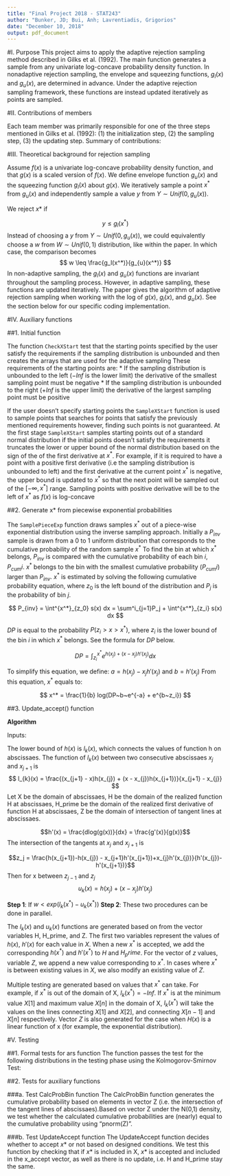 ```yaml
---
title: "Final Project 2018 - STAT243"
author: "Bunker, JD; Bui, Anh; Lavrentiadis, Grigorios"
date: "December 10, 2018"
output: pdf_document
---
```


#I. Purpose 
This project aims to apply the adaptive rejection sampling method described in Gilks et al. (1992). The main function \textit{ars()} generates a sample from any univariate log-concave probability density function. In nonadaptive rejection sampling, the envelope and squeezing functions, $g_l(x)$ and $g_u(x)$, are determined in advance. Under the adaptive rejection sampling framework, these functions are instead updated iteratively as points are sampled.

#II. Contributions of members

Each team member was primarily responsible for one of the three steps mentioned in Gilks et al. (1992): (1) the initialization step, (2) the sampling step, (3) the updating step. Summary of contributions:
\begin{itemize}

\item Bunker, JD: Primarily responsible for the initialization step, which sets the starting abscissae. In the main \textit{ars()} function, the user can provide these points. Otherwise, the starting points are automatically selected. Other contributions include improving the computational efficiency of the \textit{Update\_accept()} function, testing the log-concavity of the given function, editing the report, and writing the documentation.

\item Bui, Anh: Primarily responsible for the updating step, which decides whether $x^*$ is accepted or rejected in the final sample. In addition, the envelope and squeezing functions are updated accordingly.  Other contributions include writing the report and implementing the formal testing.

\item Lavrentiadis, Grigorios: Primarily responsible for the sampling step, which generates the value $x^*$ from a piecewise exponential distribution, $s_k(x)$. Other contributions include assembling the auxiliary functions into the comprehensive \textit{ars()} function, and miscellaneous code optimization.

\end{itemize}

#III.  Theoretical background for rejection sampling

Assume $f(x)$ is a univariate log-concave probability density function, and that $g(x)$ is a scaled version of $f(x)$. We define envelope function $g_{u}(x)$ and the squeezing function $g_{l}(x)$ about $g(x)$. We iteratively sample a point $x^*$ from $g_u(x)$ and independently sample a value $y$ from $Y \sim Unif(0,g_{u}(x))$.

We reject $x*$ if 

$$
y \leq g_l(x^*) 
$$
Instead of choosing a $y$ from $Y \sim Unif(0,g_{u}(x))$, we could equivalently choose a $w$ from $W \sim Unif(0,1)$ distribution, like within the paper. In which case, the comparison becomes
$$
w \leq \frac{g_l(x^*)}{g_{u}(x^*)}
$$
In non-adaptive sampling, the $g_l(x)$ and $g_u(x)$ functions are invariant throughout the sampling process. However, in adaptive sampling, these functions are updated iteratively. The paper gives the algorithm of adaptive rejection sampling when working with the log of $g(x)$, $g_l(x)$, and $g_{u}(x)$. See the \textit{Auxiliary functions} section below for our specific coding implementation.

#IV. Auxiliary functions

##1. Initial function

The function `CheckXStart` test that the starting points specified by the user satisfy the requirements if the sampling distribution is unbounded and then creates the arrays that are used for the adaptive sampling
These requirements of the starting points are: 
* If the sampling distribution is unbounded to the left ($-Inf$ is the lower limit) the derivative of the smallest sampling point must be negative
* If the sampling distribution is unbounded to the right ($+Inf$ is the upper limit) the derivative of the largest sampling point must be positive

If the user doesn't specify starting points the `SampleXStart` function is used to sample points that searches for points that satisfy the previously mentioned requirements however, finding such points is not guaranteed. 
At the first stage `SampleXStart` samples starting points out of a standard normal distribution if the initial points doesn't satisfy the requirements it truncates the lower or upper bound of the normal distribution based on the sign of the of the first derivative at $x^*$.
For example, if it is required to have a point with a positive first derivative (i.e the sampling distribution is unbounded to left) and the first derivative at the current point $x^*$ is negative, the upper bound is updated to $x^*$ so that the next point will be sampled out of the $[- \infty ,x^*]$ range. 
Sampling points with positive derivative will be to the left of $x^*$ as $f(x)$ is log-concave

##2. Generate x* from piecewise exponential probabilities

The `SamplePieceExp` function draws samples $x^*$ out of a piece-wise exponential distribution using the inverse sampling approach. 
Initially a $P_{inv}$ sample is drawn from a $0$ to $1$ uniform distribution that corresponds to the cumulative probability of the random sample $x^*$
To find the bin at which $x^*$ belongs, $P_{inv}$ is compared with the cumulative probability of each bin $i$, $P_{cum}i$. 
$x^*$ belongs to the bin with the smallest cumulative probability ($P_{cum}i$) larger than $P_{inv}$.
$x^*$ is estimated by solving the following cumulative probability equation, where $z_0$ is the left bound of the distribution and $P_j$ is the probability of bin $j$.


$$
P_{inv} = \int^{x^*}_{z_0} s(x) dx = \sum^i_{j=1}P_j + \int^{x^*}_{z_i} s(x) dx
$$

$DP$ is equal to the probability $P(z_i > x > x^*)$, where $z_i$ is the lower bound of the bin $i$ in which $x^*$ belongs. See the formula for $DP$ below.

$$
DP = \int^{x^*}_{z_i} e^{h(x_j) + (x-x_j) h'(x_j)} dx 
$$

To simplify this equation, we define: $a = h(x_j)-x_j h'(x_j)$ and $b = h'(x_j)$
From this equation, $x^*$ equals to:

$$
x^* = \frac{1}{b} log(DP~b~e^{-a} +  e^{b~z_i})
$$

##3. Update_accept() function

**Algorithm**

Inputs: 
\begin{itemize}
  \item $w \sim Unif(0,1))$
  \item $l_{k}(x^{*}) = log(g_{l}(x^{*}))$
  \item $u_{k}(x^{*}) = log(g_{u}(x^{*}))$
  \item $h(x^{*}) = log(g(x^{*}))$
  \item $s_{k}(x) = \frac{\exp u_{k}(x) }{\int_{D} \exp u_{k}(x') dx'} = \frac{g_{u}(x)} {\int_{D} g_{u}(x')dx'}$ 
\end{itemize}

The lower bound of $h(x)$ is $l_{k}(x)$, which connects the values of function h on abscissaes.
The function of $l_{k}(x)$ between two consecutive abscissaes $x_{j}$ and $x_{j+1}$ is
$$
l_{k}(x) = \frac{(x_{j+1} - x)h(x_{j}) + (x - x_{j})h(x_{j+1})}{x_{j+1} - x_{j}}
$$ 
Let X be the domain of abscissaes, H be the domain of the realized function H at abscissaes, H_prime be the domain of the realized first derivative of function H at abscissaes, Z be the domain of intersection of tangent lines at abscissaes.

$$h'(x) = \frac{dlog(g(x))}{dx} = \frac{g'(x)}{g(x)}$$
The intersection of the tangents at $x_{j}$ and $x_{j+1}$ is

$$z_j = \frac{h(x_{j+1})-h(x_{j}) - x_{j+1}h'(x_{j+1})+x_{j}h'(x_{j})}{h'(x_{j})-h'(x_{j+1})}$$
Then for x between $z_{j-1}$ and $z_{j}$
$$
u_{k}(x) = h(x_{j}) + (x-x_{j})h'(x_{j})
$$

**Step 1**:
If $w < exp(l_{k}(x^{*}) - u_{k}(x^{*}))$ 
\begin{itemize}
  \item Accept $x^{*}$ when the condition is satisfied. Draw another $x^{*}$ from $s_{k}(x)$
  \item Reject $x^{*}$ when the condition is not satisfied.
\end{itemize}

**Step 2**: These two procedures can be done in parallel. 
\begin{itemize}
\item Evaluate $h(x^{*}), h'(x^{*})$. Update $l_{k}(x), u_{k}(x), s_{k}(x)$. $X$ includes $x^{*}$ as an element. 
\item Accept $x^{*}$ if $w < exp(h(x^{*}) - u_{k}(x^{*}))$. Otherwise, reject.
\end{itemize}

The $l_{k}(x)$ and $u_{k}(x)$ functions are generated based on from the vector variables H, H_prime, and Z. The first two variables represent the values of $h(x)$, $h'(x)$ for each value in $X$. When a new $x^*$ is accepted, we add the corresponding $h(x^*)$ and $h'(x^*)$ to $H$ and $H_prime$. For the vector of $z$ values, variable $Z$, we append a new value corresponding to $x^*$. In cases where $x^*$ is between existing values in $X$, we also modify an existing value of $Z$.

Multiple testing are generated based on values that $x^*$ can take.  For example, if $x^*$ is out of the domain of X, $l_{k}(x^{*})=-Inf$. If $x^*$ is at the minimum value $X[1]$ and maximum value $X[n]$ in the domain of X, $l_{k}(x^{*})$ will take the values on the lines connecting $X[1]$ and $X[2]$, and connecting $X[n-1]$ and $X[n]$ respectively.  Vector $Z$ is also generated for the case when $H(x)$ is a linear function of x (for example, the exponential distribution).

#V. Testing

##1. Formal tests for ars function
The \textit{ars()} function passes the test for the following distributions in the testing phase using the Kolmogorov-Smirnov Test: \newline

\begin{itemize}
  \item Normal distribution with mean = 0 and standard deviation = 1
  \item Normal distribution with mean = 7 and standard deviation = 2
  \item Beta(1,3) distribution
  \item Gamma(2,3) distribution
  \item Exponential(5) distribution 
\end{itemize}

##2. Tests for auxiliary functions

###a. Test CalcProbBin function
The CalcProbBin function generates the cumulative probability based on elements in vector Z (i.e. the intersection of the tangent lines of abscissaes).Based on vector Z under the N(0,1) density, we test whether the calculated cumulative probabilities are (nearly) equal to the cumulative probability using "pnorm(Z)".

###b. Test UpdateAccept function
The UpdateAccept function decides whether to accept $x*$ or not based on designed conditions.  We test this function by checking that if $x*$ is included in X, $x*$ is accepted and included in the x_accept vector, as well as there is no update, i.e. H and H_prime stay the same.
